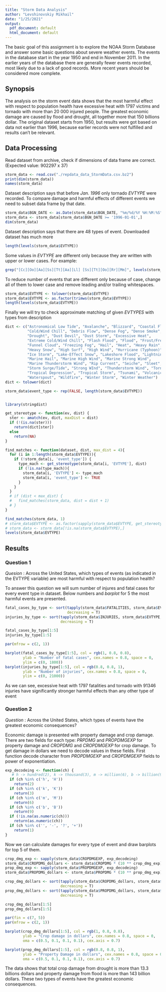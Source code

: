 ```yaml
---
title: "Storm Data Analysis"
author: "Levshinovskiy Mikhail"
date: "1/25/2021"
output:
  pdf_document: default
  html_document: default
---
```

The basic goal of this assignment is to explore the NOAA Storm Database and answer some basic questions about severe weather events. The events in the database start in the year 1950 and end in November 2011. In the earlier years of the database there are generally fewer events recorded, most likely due to a lack of good records. More recent years should be considered more complete.

## Synopsis

The analysis on the storm event data shows that the most harmful effect with
respect to population health have excessive heat with 1797 victims and tornado
with more than 20 000 injured people. The greatest economic damage are caused by
flood and drought, all together more that 150 billions dollar. The original dataset 
starts from 1950, but results were got based on data not earlier than 1996, because
earlier records were not fulfilled and results can't be relevant.


## Data Processing

Read dataset from archive, check if dimensions of data frame are correct. 
(Expected value: 902297 x 37)
```r
storm_data <- read.csv("./repdata_data_StormData.csv.bz2")
print(dim(storm_data))
names(storm_data)
```
Dataset description says that before *Jan. 1996* only tornado *EVTYPE* were recorded.
To compare damage and harmful effects of different events we need to subset data frame
by that date.
```r
storm_data$BGN_DATE <- as.Date(storm_data$BGN_DATE, "%m/%d/%Y %H:%M:%S")
storm_data <- storm_data[storm_data$BGN_DATE >= '1996-01-01',]
dim(storm_data)
```

Dataset description says that there are 48 types of event. Downloaded dataset has much more
```r
length(levels(storm_data$EVTYPE))
```


Some values in *EVTYPE* are different only because they are written with upper or
lower cases.  For example:
```r
grep("[Cc][Oo][Aa][Ss][Tt][Aa][Ll] [Ss][Tt][Oo][Rr][Mm]", levels(storm_data$EVTYPE), value = T)
```
To reduce number of events that are different only because of case, change all of them to
lower case and remove leading and/or trailing whitespaces.
```r
storm_data$EVTYPE <- tolower(storm_data$EVTYPE)
storm_data$EVTYPE <- as.factor(trimws(storm_data$EVTYPE))
length(levels(storm_data$EVTYPE))
```

Finally we will try to check approximate matching of given *EVTYPES* with types from
description
```r
dict <- c("Astronomical Low Tide", "Avalanche", "Blizzard", "Coastal Flood",
          "Cold/Wind Chill", "Debris Flow", "Dense Fog", "Dense Smoke",
          "Drought", "Dust Devil", "Dust Storm", "Excessive Heat",
          "Extreme Cold/Wind Chill", "Flash Flood", "Flood", "Frost/Freeze",
          "Funnel Cloud", "Freezing Fog", "Hail", "Heat", "Heavy Rain",
          "Heavy Snow", "High Surf", "High Wind", "Hurricane (Typhoon)",
          "Ice Storm", "Lake-Effect Snow", "Lakeshore Flood", "Lightning",
          "Marine Hail", "Marine High Wind", "Marine Strong Wind",
          "Marine Thunderstorm Wind", "Rip Current", "Seiche", "Sleet",
          "Storm Surge/Tide", "Strong WInd", "Thunderstorm Wind", "Tornado",
          "Tropical Depression", "Tropical Storm", "Tsunami", "Volcanic Ash",
          "Waterspout", "Wildfire", "Winter Storm", "Winter Weather")
dict <- tolower(dict)

storm_data$event_type <- rep(FALSE, length(storm_data$EVTYPE))


library(stringdist)

get_stereotype <- function(ev, dist) {
  ster <- amatch(ev, dict, maxDist = dist)
  if (!(is.na(ster)))
    return(dict[ster])
  else
    return(NA)
}

find_matches <- function(dataset, dist, max_dist = 4){
  for (i in 1:length(storm_data$EVTYPE)){
    if (!storm_data[i, 'event_type']) {
      type_mach <- get_stereotype(storm_data[i, 'EVTYPE'], dist)
      if (!is.na(type_mach)){
        storm_data[i, 'EVTYPE'] <- type_mach
        storm_data[i, 'event_type'] <- TRUE
      }
    }
  }
  # if (dist < max_dist) {
  #   find_matches(storm_data, dist = dist + 1)
  # }
}

find_matches(storm_data, 1)
# storm_data$EVTYPE <- as.factor(sapply(storm_data$EVTYPE, get_stereotype))
# storm_data <- storm_data[!is.na(storm_data$EVTYPE),]
levels(storm_data$EVTYPE)
```
## Results
  
### Question 1
  *Quesion* : Across the United States, which types of events (as indicated in the EVTYPE variable) are most harmful with respect to population health?
  
To answer this question we will sum number of injures and fatal cases for every event
type in dataset. Below numbers and *barplot* for 5 the most harmful events are presented.

```r
fatal_cases_by_type <- sort(tapply(storm_data$FATALITIES, storm_data$EVTYPE, sum),
                            decreasing = T)
injuries_by_type <- sort(tapply(storm_data$INJURIES, storm_data$EVTYPE, sum),
                         decreasing = T)

fatal_cases_by_type[1:5]
injuries_by_type[1:5]

par(mfrow = c(2, 1))

barplot(fatal_cases_by_type[1:5], col = rgb(1, 0.8, 0.8), 
        ylab = "Number of fatal cases", cex.names = 0.8, space = 0,
        ylim = c(0, 1800))
barplot(injuries_by_type[1:5], col = rgb(0.8, 0.8, 1), 
        ylab = "Number of injuries", cex.names = 0.8, space = 0,
        ylim = c(0, 21000))
```



As we can see, excessive heat with 1797 fatalities and tornado with 91346 injuries
have significantly stronger harmful effects than any other type of event

### Question 2
  *Question* : Across the United States, which types of events have the greatest economic consequences?
  
Economic damage is presented with property damage and crop
damage. There are two fields for each type: *PRPDMG* and *PROPDMGEXP* for property damage
and *CROPDMG* and *CROPDMGEXP* for crop damage. To get damage in dollars we need to decode
values in these fields.
First function decode character from *PROPDMGEXP* and *CROPDMGEXP* fields to power of exponentiation.
```r
exp_decodeing <- function(ch) {
   # h -> hundred(2), k -> thousand(3), m -> million(6), b -> billion(9)
  if (ch %in% c('h', 'H'))
    return(2)
  if (ch %in% c('k', 'K'))
    return(3)
  if (ch %in% c('m', 'M'))
    return(6)
  if (ch %in% c('b', 'B'))
    return(9)
  if (!is.na(as.numeric(ch)))
    return(as.numeric(ch))
  if (ch %in% c('', '-', '?', '+'))
    return(1)
}
```

Now we can calculate damages for every type of event and draw barplots for top 5 of them.
```r
crop_dmg_exp <- sapply(storm_data$CROPDMGEXP, exp_decodeing)
storm_data$CROPDMG_dollars <- storm_data$CROPDMG * (10 ** crop_dmg_exp)
prop_dmg_exp <- sapply(storm_data$PROPDMGEXP, exp_decodeing)
storm_data$PROPDMG_dollars <- storm_data$PROPDMG * (10 ** prop_dmg_exp)

crop_dmg_dollars <- sort(tapply(storm_data$CROPDMG_dollars, storm_data$EVTYPE, sum), 
                         decreasing = T)
prop_dmg_dollars <- sort(tapply(storm_data$PROPDMG_dollars, storm_data$EVTYPE, sum),
                         decreasing = T)

crop_dmg_dollars[1:5]
prop_dmg_dollars[1:5]

par(fin = c(7, 5))
par(mfrow = c(2, 1))

barplot(crop_dmg_dollars[1:5], col = rgb(1, 0.8, 0.8), 
        ylab = "Crop damage in dollars", cex.names = 0.8, space = 0,
        oma = c(0.5, 0.1, 0.1, 0.1), cex.axis = 0.7)

barplot(prop_dmg_dollars[1:5], col = rgb(0.8, 0.8, 1), 
        ylab = "Property Damage in dollars", cex.names = 0.8, space = 0,
        oma = c(0.5, 0.1, 0.1, 0.1), cex.axis = 0.7)

```
The data shows that total crop damage from drought is more than 13.3 billions dollars and
property damage from flood is more than 143 billion dollars. These two
types of events have the greatest economic consequences.